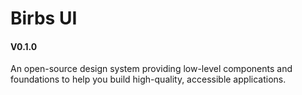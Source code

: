 
<Meta title="Introduction" />

# Birbs UI

#### V0.1.0

An open-source design system providing low-level components and foundations to help you build high-quality, accessible applications.
